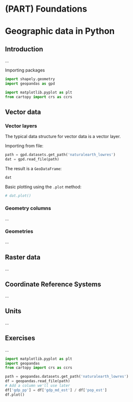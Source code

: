 # (PART) Foundations {-}

# Geographic data in Python {#spatial-class}

## Introduction

...

Importing packages

```python
import shapely.geometry
import geopandas as gpd
```

```python
import matplotlib.pyplot as plt
from cartopy import crs as ccrs
```

## Vector data

### Vector layers

The typical data structure for vector data is a vector layer.

Importing from file:

```python
path = gpd.datasets.get_path('naturalearth_lowres')
dat = gpd.read_file(path)
```

The result is a `GeoDataFrame`:

```python
dat
```

Basic plotting using the `.plot` method:

```python
# dat.plot()
```

### Geometry columns

...

### Geometries

...

## Raster data

...

## Coordinate Reference Systems

...

## Units

...

## Exercises

...

```python
import matplotlib.pyplot as plt
import geopandas
from cartopy import crs as ccrs

path = geopandas.datasets.get_path('naturalearth_lowres')
df = geopandas.read_file(path)
# Add a column we'll use later
df['gdp_pp'] = df['gdp_md_est'] / df['pop_est']
df.plot()
```
